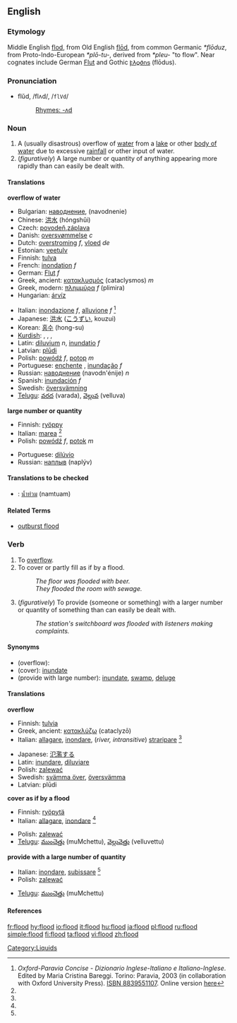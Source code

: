 {{wikipedia}}
==English==

===Etymology===
Middle English [[flod]], from Old English [[flod|flōd]], from common Germanic ''*flōduz'', from Proto-Indo-European ''*plō-tu-'', derived from ''*pleu-'' "to flow". Near cognates include German [[Flut]] and Gothic [[𐍆𐌻𐍉𐌳𐌿𐍃]] (flōdus).  

===Pronunciation===
*flŭd, /flʌd/, /<tt>flVd</tt>/
*:[[Rhymes:English:-ʌd|Rhymes: -ʌd]]

===Noun===
{{en-noun}}

# A (usually disastrous) overflow of [[water]] from a [[lake]] or other [[body of water]] due to excessive [[rainfall]] or other input of water.
# (''figuratively'') A large number or quantity of anything appearing more rapidly than can easily be dealt with.

====Translations====
'''overflow of water'''
{{top}}
*Bulgarian: [[наводнение]], (navodnenie)
*Chinese: [[洪水]] (hóngshǔi)
*Czech: [[povodeň]],[[záplava]] 
*Danish: [[oversvømmelse]] ''c''
*Dutch: [[overstroming]] ''f'', [[vloed]] ''de''
*Estonian: [[veetulv]]
*Finnish: [[tulva]]
*French: [[inondation]] ''f''
*German: [[Flut]] ''f''
*Greek, ancient: [[κατακλυσμός]] (cataclysmos) ''m''
*Greek, modern: [[πλημμύρα]] ''f'' (plimira)
*Hungarian: [[árvíz]]
{{mid}}
*Italian: [[inondazione]] ''f'', [[alluvione]] ''f'' <ref name=oxf-par>''Oxford-Paravia Concise - Dizionario Inglese-Italiano e Italiano-Inglese''. Edited by Maria Cristina Bareggi. Torino: Paravia, 2003 (in collaboration with Oxford University Press). [[W:Wikipedia:book sources| ISBN 8839551107]]. Online version [http://www.oxfordparavia.it/ here]</ref>
*Japanese: [[洪水]] ([[こうずい]], kouzui)
*Korean: [[홍수]] (hong-su)
*[[Kurdish]]: {{trad|ku|lehî}} {{f}}, {{trad|ku|lêser}} {{f}}, {{trad|ku|lês}} {{f}}, {{trad|ku|avrabûn}} {{f}}
*Latin: [[diluvium]] ''n'', [[inundatio]] ''f''
*Latvian: [[plūdi]] {{m}} {{p}}
*Polish: [[powódź]] ''f'', [[potop]] ''m''
*Portuguese: [[enchente]] {{f}}, [[inundação]] ''f''
*Russian: [[наводнение]] (navodn'énije) ''n''
*Spanish: [[inundación]] ''f''
*Swedish: [[översvämning]]
*[[Telugu]]: [[వరద]] (varada), [[వెల్లువ]] (velluva)
{{bottom}}

'''large number or quantity'''
{{top}}
*Finnish: [[ryöppy]]
*Italian: [[marea]] <ref name=oxf-par />
*Polish: [[powódź]] ''f'', [[potok]] ''m''
{{mid}}
*Portuguese: [[dilúvio]] {{m}}
*Russian: [[наплыв]] (naplýv) {{m}}
{{bottom}}

====Translations to be checked====
{{checktrans}}

*{{ttbc|Thai}}: [[น้ำท่วม]] (namtuam)

====Related Terms====
*[[outburst flood]] <!--(''geology'') catastrophic flooding from a glacier-->

===Verb===
{{conj|flood|floods|flooded|flooded|flooding}}
#To [[overflow]].
#To cover or partly fill as if by a flood.
#:''The floor was flooded with beer.''
#:''They flooded the room with sewage.''
#(''figuratively'') To provide (someone or something) with a larger number or quantity of something than can easily be dealt with.
#:''The station's switchboard was flooded with listeners making complaints.''

====Synonyms====
*(overflow):
*(cover): [[inundate]]
*(provide with large number): [[inundate]], [[swamp]], [[deluge]]

====Translations====

'''overflow'''
{{top}}
*Finnish: [[tulvia]]
*Greek, ancient: [[κατακλύζω]] (cataclyzō)
*Italian: [[allagare]], [[inondare]], (''river, intransitive'') [[straripare]] <ref name=oxf-par />
{{mid}}
*Japanese: [[氾濫する]]
*Latin: [[inundare]], [[diluviare]]
*Polish: [[zalewać]]
*Swedish: [[svämma över]], [[översvämma]]
*Latvian: plūdi
{{bottom}}

'''cover as if by a flood'''
{{top}}
*Finnish: [[ryöpytä]]
*Italian: [[allagare]], [[inondare]] <ref name=oxf-par />
{{mid}}
*Polish: [[zalewać]]
*[[Telugu]]: [[ముంచెత్తు]] (muMchettu), [[వెల్లువెత్తు]] (velluvettu)
{{bottom}}

'''provide with a large number of quantity'''
{{top}}
*Italian: [[inondare]], [[subissare]] <ref name=oxf-par />
*Polish: [[zalewać]]
{{mid}}
*[[Telugu]]: [[ముంచెత్తు]] (muMchettu)
{{bottom}}

====References====
<references/>

[[Category:Liquids]]

[[fr:flood]]
[[hy:flood]]
[[io:flood]]
[[it:flood]]
[[hu:flood]]
[[ja:flood]]
[[pl:flood]]
[[ru:flood]]
[[simple:flood]]
[[fi:flood]]
[[ta:flood]]
[[vi:flood]]
[[zh:flood]]